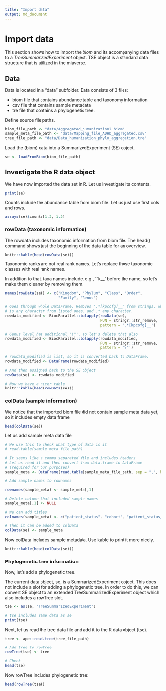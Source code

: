 ```yaml
---
title: "Import data"
output: md_document
---
```

# Import data

This section shows how to import the _biom_ and its accompanying data
files to a _TreeSummarizedExperiment_ object. TSE object is a standard data structure 
that is utilized in the miaverse.

## Data

Data is located in a "data" subfolder. Data consists of 3 files: 

- biom file that contains abundance table and taxonomy information
- csv file that contains sample metadata
- tre file that contains a phylogenetic tree.

Define source file paths.

```r
biom_file_path <- "data/Aggregated_humanization2.biom"
sample_meta_file_path <- "data/Mapping_file_ADHD_aggregated.csv"
tree_file_path <- "data/Data_humanization_phylo_aggregation.tre"
```  

Load the (biom) data into a SummarizedExperiment (SE) object.

```r
se <- loadFromBiom(biom_file_path)
```  


## Investigate the R data object

We have now imported the data set in R. Let us investigate its contents.

```r
print(se)
```


Counts include the abundance table from biom file. Let us just use first cols and rows.

```r
assays(se)$counts[1:3, 1:3]
```


### rowData (taxonomic information)

The rowdata includes taxonomic information from biom file. The head() command
shows just the beginning of the data table for an overview.

```r
knitr::kable(head(rowData(se)))
```

Taxonomic ranks are not real rank names. Let's replace those taxonomic classes 
with real rank names. 

In addition to that, taxa names include, e.g., '"k__' before the name, so let's
make them cleaner by removing them. 

```r
names(rowData(se)) <- c("Kingdom", "Phylum", "Class", "Order", 
                        "Family", "Genus")

# Goes through whole DataFrame. Removes '.*[kpcofg]__' from strings, where [kpcofg] 
# is any character from listed ones, and .* any character.
rowdata_modified <- BiocParallel::bplapply(rowData(se), 
                                           FUN = stringr::str_remove, 
                                           pattern = '.*[kpcofg]__')

# Genus level has additional '\"', so let's delete that also
rowdata_modified <- BiocParallel::bplapply(rowdata_modified, 
                                           FUN = stringr::str_remove, 
                                           pattern = '\"')

# rowdata_modified is list, so it is converted back to DataFrame. 
rowdata_modified <- DataFrame(rowdata_modified)

# And then assigned back to the SE object
rowData(se) <- rowdata_modified

# Now we have a nicer table
knitr::kable(head(rowData(se)))
```

### colData (sample information)

We notice that the imported biom file did not contain sample meta data
yet, so it includes empty data frame

```r
head(colData(se))
```


Let us add sample meta data file

```r
# We use this to check what type of data is it
# read.table(sample_meta_file_path)

# It seems like a comma separated file and includes headers
# Let us read it and then convert from data.frame to DataFrame
# (required for our purposes)
sample_meta <- DataFrame(read.table(sample_meta_file_path, sep = ",", header = FALSE))

# Add sample names to rownames

rownames(sample_meta) <- sample_meta[,1]

# Delete column that included sample names
sample_meta[,1] <- NULL

# We can add titles 
colnames(sample_meta) <- c("patient_status", "cohort", "patient_status_vs_cohort", "sample_name")

# Then it can be added to colData
colData(se) <- sample_meta
```

Now colData includes sample metadata. Use kable to print it more nicely.

```r
knitr::kable(head(colData(se)))
```


### Phylogenetic tree information

Now, let's add a phylogenetic tree.

The current data object, se, is a SummarizedExperiment object. This
does not include a slot for adding a phylogenetic tree. In order to do
this, we can convert SE object to an extended TreeSummarizedExperiment
object which also includes a rowTree slot.


```r
tse <- as(se, "TreeSummarizedExperiment")

# tse includes same data as se
print(tse)
```

Next, let us read the tree data file and add it to the R data object (tse).


```r
tree <- ape::read.tree(tree_file_path)

# Add tree to rowTree
rowTree(tse) <- tree

# Check
head(tse)
```

Now rowTree includes phylogenetic tree:

```r
head(rowTree(tse))
```